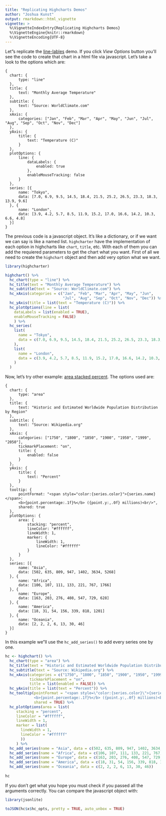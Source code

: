 ---
title: "Replicating Highcharts Demos"
author: "Joshua Kunst"
output: rmarkdown::html_vignette
vignette: >
  %\VignetteIndexEntry{Replicating Highcharts Demos}
  %\VignetteEngine{knitr::rmarkdown}
  %\VignetteEncoding{UTF-8}
---

Let"s replicate the [line-lables](http://www.highcharts.com/demo/line-labels) demo. If you click
*View Options* button you'll see the code to create that chart in a html file via javascript. Let's
take a look to the options which are:

```
{
  chart: {
      type: "line"
  },
  title: {
      text: "Monthly Average Temperature"
  },
  subtitle: {
      text: "Source: WorldClimate.com"
  },
  xAxis: {
      categories: ["Jan", "Feb", "Mar", "Apr", "May", "Jun", "Jul", "Aug", "Sep", "Oct", "Nov", "Dec"]
  },
  yAxis: {
      title: {
          text: "Temperature (C)"
      }
  },
  plotOptions: {
      line: {
          dataLabels: {
              enabled: true
          },
          enableMouseTracking: false
      }
  },
  series: [{
      name: "Tokyo",
      data: [7.0, 6.9, 9.5, 14.5, 18.4, 21.5, 25.2, 26.5, 23.3, 18.3, 13.9, 9.6]
  }, {
      name: "London",
      data: [3.9, 4.2, 5.7, 8.5, 11.9, 15.2, 17.0, 16.6, 14.2, 10.3, 6.6, 4.8]
  }]
}
```

The previous code is a javascript object. It's like a dictionary, or if we want we can say is like a named
list. `highcharter` have the implementation of each option in highcharts like `chart`, `title`, etc. With 
each of them you can add the requiered parameters to get the chart what you want. First of all we need
to create the `highchart` object and then add very option what we want.

```{r}
library(highcharter)

highchart() %>% 
  hc_chart(type = "line") %>% 
  hc_title(text = "Monthly Average Temperature") %>% 
  hc_subtitle(text = "Source: WorldClimate.com") %>% 
  hc_xAxis(categories = c("Jan", "Feb", "Mar", "Apr", "May", "Jun",
                          "Jul", "Aug", "Sep", "Oct", "Nov", "Dec")) %>% 
  hc_yAxis(title = list(text = "Temperature (C)")) %>% 
  hc_plotOptions(line = list(
    dataLabels = list(enabled = TRUE),
    enableMouseTracking = FALSE)
    ) %>% 
  hc_series(
    list(
      name = "Tokyo",
      data = c(7.0, 6.9, 9.5, 14.5, 18.4, 21.5, 25.2, 26.5, 23.3, 18.3, 13.9, 9.6)
    ),
    list(
      name = "London",
      data = c(3.9, 4.2, 5.7, 8.5, 11.9, 15.2, 17.0, 16.6, 14.2, 10.3, 6.6, 4.8)
    )
  )
```

Now, let's try other example: [area stacked percent](http://www.highcharts.com/demo/area-stacked-percent). The
options used are:

```
{
  chart: {
      type: "area"
  },
  title: {
      text: "Historic and Estimated Worldwide Population Distribution by Region"
  },
  subtitle: {
      text: "Source: Wikipedia.org"
  },
  xAxis: {
      categories: ["1750", "1800", "1850", "1900", "1950", "1999", "2050"],
      tickmarkPlacement: "on",
      title: {
          enabled: false
      }
  },
  yAxis: {
      title: {
          text: "Percent"
      }
  },
  tooltip: {
      pointFormat: "<span style="color:{series.color}">{series.name}</span>:
      <b>{point.percentage:.1f}%</b> ({point.y:,.0f} millions)<br/>",
      shared: true
  },
  plotOptions: {
      area: {
          stacking: "percent",
          lineColor: "#ffffff",
          lineWidth: 1,
          marker: {
              lineWidth: 1,
              lineColor: "#ffffff"
          }
      }
  },
  series: [{
      name: "Asia",
      data: [502, 635, 809, 947, 1402, 3634, 5268]
  }, {
      name: "Africa",
      data: [106, 107, 111, 133, 221, 767, 1766]
  }, {
      name: "Europe",
      data: [163, 203, 276, 408, 547, 729, 628]
  }, {
      name: "America",
      data: [18, 31, 54, 156, 339, 818, 1201]
  }, {
      name: "Oceania",
      data: [2, 2, 2, 6, 13, 30, 46]
  }]
}
```

In this example we"ll use the `hc_add_series()` to add every series one by one.

```{r}
hc <- highchart() %>% 
  hc_chart(type = "area") %>% 
  hc_title(text = "Historic and Estimated Worldwide Population Distribution by Region") %>% 
  hc_subtitle(text = "Source: Wikipedia.org") %>% 
  hc_xAxis(categories = c("1750", "1800", "1850", "1900", "1950", "1999", "2050"),
           tickmarkPlacement = "on",
           title = list(enabled = FALSE)) %>% 
  hc_yAxis(title = list(text = "Percent")) %>% 
  hc_tooltip(pointFormat = "<span style=\"color:{series.color}\">{series.name}</span>:
             <b>{point.percentage:.1f}%</b> ({point.y:,.0f} millions)<br/>",
             shared = TRUE) %>% 
  hc_plotOptions(area = list(
     stacking = "percent",
     lineColor = "#ffffff",
     lineWidth = 1,
     marker = list(
       lineWidth = 1,
       lineColor = "#ffffff"
       ))
     ) %>% 
  hc_add_series(name = "Asia", data = c(502, 635, 809, 947, 1402, 3634, 5268)) %>% 
  hc_add_series(name = "Africa", data = c(106, 107, 111, 133, 221, 767, 1766)) %>%
  hc_add_series(name = "Europe", data = c(163, 203, 276, 408, 547, 729, 628)) %>% 
  hc_add_series(name = "America", data = c(18, 31, 54, 156, 339, 818, 1201)) %>% 
  hc_add_series(name = "Oceania", data = c(2, 2, 2, 6, 13, 30, 46)) 
       
hc

```
If you don't get what you hope you must check if you passed all the arguments
correctly. You can compare the javascript object with:

```{r, message=FALSE}
library(jsonlite)
```
```{r}
toJSON(hc$x$hc_opts, pretty = TRUE, auto_unbox = TRUE)
```


